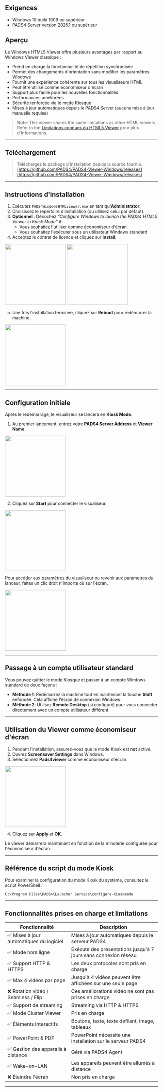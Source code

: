 ## Exigences

* Windows 10 build 1909 ou supérieur
* PADS4 Server version 2025.1 ou supérieur

## Aperçu

Le Windows HTML5 Viewer offre plusieurs avantages par rapport au Windows Viewer classique :

* Prend en charge la fonctionnalité de répétition synchronisée
* Permet des changements d'orientation sans modifier les paramètres Windows
* Fournit une expérience cohérente sur tous les visualiseurs HTML
* Peut être utilisé comme économiseur d'écran
* Support plus facile pour les nouvelles fonctionnalités
* Performances améliorées
* Sécurité renforcée via le mode Kiosque
* Mises à jour automatiques depuis le PADS4 Server (aucune mise à jour manuelle requise)

> Note: This viewer shares the same limitations as other HTML viewers. Refer to the [Limitations connues du HTML5 Viewer](https://support.pads4.com/hc/en-us/articles/207590696-Known-limitations-for-HTML5-Viewer) pour plus d'informations.

***

## Téléchargement

> Téléchargez le package d'installation depuis la source fournie.\
> [https://github.com/PADS4/PADS4-Viewer-Windows/releases](https://github.com/PADS4/PADS4-Viewer-Windows/releases)

***

## Instructions d'installation

1. Exécutez `PADS4WindowsHTMLviewer.exe` en tant qu'**Administrator**.
2. Choisissez le répertoire d'installation (ou utilisez celui par défaut).
3. **Optionnel** : Décochez *"Configure Windows to launch the PADS4 HTML5 Viewer in Kiosk Mode"* if:
   * Vous souhaitez l'utiliser comme économiseur d'écran
   * Vous souhaitez l'exécuter sous un utilisateur Windows standard
4. Acceptez le contrat de licence et cliquez sur **Install**.

<img height="200" src="/images/install-pads4/install-pads4-viewer/intall-pads4-html5-windows-viewer/installer.png" />

<img height="200" src="/images/install-pads4/install-pads4-viewer/intall-pads4-html5-windows-viewer/installer-progress.png" />

5. Une fois l'installation terminée, cliquez sur **Reboot** pour redémarrer la machine.

<img height="200" src="/images/install-pads4/install-pads4-viewer/intall-pads4-html5-windows-viewer/installation-succesful.png" />

***

## Configuration initiale

Après le redémarrage, le visualiseur se lancera en **Kiosk Mode**.

1. Au premier lancement, entrez votre **PADS4 Server Address** et **Viewer Name**.

<img height="200" src="/images/install-pads4/install-pads4-viewer/intall-pads4-html5-windows-viewer/server-config.png" />

2. Cliquez sur **Start** pour connecter le visualiseur.

<img height="200" src="/images/install-pads4/install-pads4-viewer/intall-pads4-html5-windows-viewer/viewer-started.png" />

Pour accéder aux paramètres du visualiseur ou revenir aux paramètres du lanceur, faites un clic droit n'importe où sur l'écran.

<img height="200" src="/images/install-pads4/install-pads4-viewer/intall-pads4-html5-windows-viewer/viewer-settings.png" />

***

## Passage à un compte utilisateur standard

Vous pouvez quitter le mode Kiosque et passer à un compte Windows standard de deux façons :

* **Méthode 1**: Redémarrez la machine tout en maintenant la touche **Shift** enfoncée. Cela affiche l'écran de connexion Windows.
* **Méthode 2**: Utilisez **Remote Desktop** (si configuré) pour vous connecter directement avec un compte utilisateur différent.

***

## Utilisation du Viewer comme économiseur d'écran

1. Pendant l'installation, assurez-vous que le mode Kiosk est **not** activé.
2. Ouvrez **Screensaver Settings** dans Windows.
3. Sélectionnez **Pads4viewer** comme économiseur d'écran.

<img height="200" src="/images/install-pads4/install-pads4-viewer/intall-pads4-html5-windows-viewer/screensaver.png" />

4. Cliquez sur **Apply** et **OK**.

Le viewer démarrera maintenant en fonction de la minuterie configurée pour l'économiseur d'écran.

***

## Référence du script du mode Kiosk

Pour examiner la configuration du mode Kiosk du système, consultez le script PowerShell :

```plaintext
C:\Program Files\PADS4\Launcher Service\configure-kioskmode
```

***

## Fonctionnalités prises en charge et limitations

| Fonctionnalité                          | Description                                                     |
| --------------------------------------- | --------------------------------------------------------------- |
| ✅ Mises à jour automatiques du logiciel | Mises à jour automatiques depuis le serveur PADS4               |
| ✅ Mode hors ligne                       | Exécute des présentations jusqu'à 7 jours sans connexion réseau |
| ✅ Support HTTP & HTTPS                  | Les deux protocoles sont pris en charge                         |
| ✅ Max 4 vidéos par page                 | Jusqu'à 4 vidéos peuvent être affichées sur une seule page      |
| ❌ Rotation vidéo / Seamless / Flip      | Ces améliorations vidéo ne sont pas prises en charge            |
| ✅ Support de streaming                  | Streaming via HTTP & HTTPS                                      |
| ✅ Mode Cluster Viewer                   | Pris en charge                                                  |
| ✅ Éléments interactifs                  | Boutons, texte, texte défilant, image, tableaux                 |
| ✅ PowerPoint & PDF                      | PowerPoint nécessite une installation sur le serveur PADS4      |
| ✅ Gestion des appareils à distance      | Géré via PADS4 Agent                                            |
| ✅ Wake-on-LAN                           | Les appareils peuvent être allumés à distance                   |
| ❌ Éteindre l'écran                      | Non pris en charge                                              |

***
